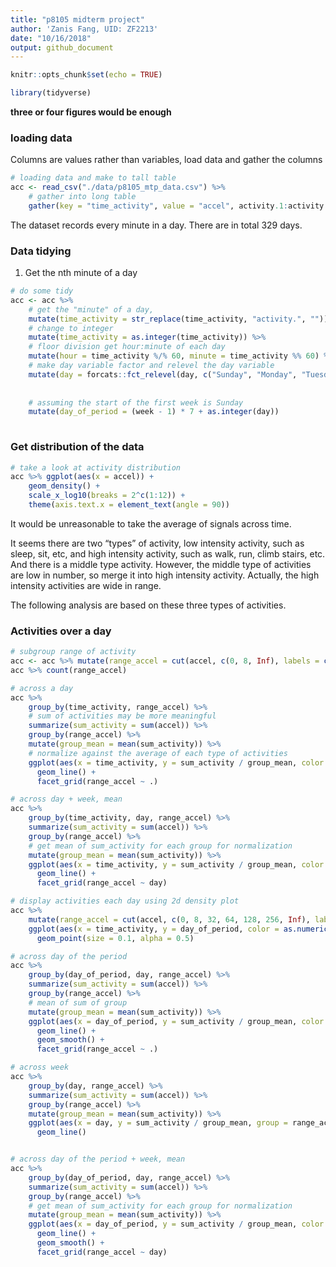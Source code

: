 ```yaml
---
title: "p8105 midterm project"
author: 'Zanis Fang, UID: ZF2213'
date: "10/16/2018"
output: github_document
---
```


```r
knitr::opts_chunk$set(echo = TRUE)

library(tidyverse)
```

**three or four figures would be enough**

### loading data

Columns are values rather than variables, load data and gather the columns

```r
# loading data and make to tall table
acc <- read_csv("./data/p8105_mtp_data.csv") %>% 
	# gather into long table
	gather(key = "time_activity", value = "accel", activity.1:activity.1440)
```

The dataset records every minute in a day. There are in total 329 days.

### Data tidying

1. Get the nth minute of a day

```r
# do some tidy
acc <- acc %>% 
	# get the "minute" of a day, 
	mutate(time_activity = str_replace(time_activity, "activity.", "")) %>% 
	# change to integer
	mutate(time_activity = as.integer(time_activity)) %>% 
	# floor division get hour:minute of each day
	mutate(hour = time_activity %/% 60, minute = time_activity %% 60) %>% 
	# make day variable factor and relevel the day variable
	mutate(day = forcats::fct_relevel(day, c("Sunday", "Monday", "Tuesday",
																					 "Wednesday", "Thursday",
																					 "Friday", "Saturday"))) %>% 
	# assuming the start of the first week is Sunday
	mutate(day_of_period = (week - 1) * 7 + as.integer(day))
	
```

### Get distribution of the data


```r
# take a look at activity distribution
acc %>% ggplot(aes(x = accel)) +
	geom_density() +
	scale_x_log10(breaks = 2^c(1:12)) +
	theme(axis.text.x = element_text(angle = 90))


```

It would be unreasonable to take the average of signals across time.

It seems there are two "types" of activity, low intensity activity, such as sleep, sit, etc, and high intensity activity, such as walk, run, climb stairs, etc. And there is a middle type activity. However, the middle type of activities are low in number, so merge it into high intensity activity. Actually, the high intensity activities are wide in range.

The following analysis are based on these three types of activities.

### Activities over a day


```r

# subgroup range of activity 
acc <- acc %>% mutate(range_accel = cut(accel, c(0, 8, Inf), labels = c("sedentary", "active"))) 
acc %>% count(range_accel)
```

```r
# across a day
acc %>%
	group_by(time_activity, range_accel) %>%
	# sum of activities may be more meaningful
	summarize(sum_activity = sum(accel)) %>%
	group_by(range_accel) %>% 
	mutate(group_mean = mean(sum_activity)) %>%
	# normalize against the average of each type of activities
	ggplot(aes(x = time_activity, y = sum_activity / group_mean, color = range_accel)) +
	  geom_line() +
	  facet_grid(range_accel ~ .)

# across day + week, mean
acc %>%
	group_by(time_activity, day, range_accel) %>% 
	summarize(sum_activity = sum(accel)) %>%
	group_by(range_accel) %>% 
	# get mean of sum_activity for each group for normalization
	mutate(group_mean = mean(sum_activity)) %>% 
	ggplot(aes(x = time_activity, y = sum_activity / group_mean, color = range_accel)) +
	  geom_line() +
	  facet_grid(range_accel ~ day)

# display activities each day using 2d density plot
acc %>%
	mutate(range_accel = cut(accel, c(0, 8, 32, 64, 128, 256, Inf), labels = c(1:6))) %>% 
	ggplot(aes(x = time_activity, y = day_of_period, color = as.numeric(range_accel))) +
	  geom_point(size = 0.1, alpha = 0.5)

# across day of the period
acc %>%
	group_by(day_of_period, day, range_accel) %>% 
	summarize(sum_activity = sum(accel)) %>% 
	group_by(range_accel) %>% 
	# mean of sum of group
	mutate(group_mean = mean(sum_activity)) %>%
	ggplot(aes(x = day_of_period, y = sum_activity / group_mean, color = range_accel)) +
	  geom_line() +
	  geom_smooth() +
	  facet_grid(range_accel ~ .)

# across week
acc %>%
	group_by(day, range_accel) %>%
	summarize(sum_activity = sum(accel)) %>%
	group_by(range_accel) %>% 
	mutate(group_mean = mean(sum_activity)) %>% 
	ggplot(aes(x = day, y = sum_activity / group_mean, group = range_accel, color = range_accel)) +
	  geom_line()


# across day of the period + week, mean
acc %>%
	group_by(day_of_period, day, range_accel) %>% 
	summarize(sum_activity = sum(accel)) %>%
	group_by(range_accel) %>% 
	# get mean of sum_activity for each group for normalization
	mutate(group_mean = mean(sum_activity)) %>% 
	ggplot(aes(x = day_of_period, y = sum_activity / group_mean, color = range_accel)) +
	  geom_line() +
	  geom_smooth() +
	  facet_grid(range_accel ~ day)

```

